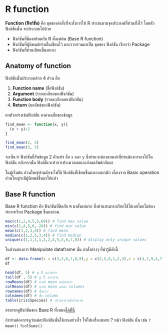 # **R function**

**Function (ฟังก์ชัน)** คือ ชุดของคำสั่งที่จะสั่งการให้ R ทำงานตามจุดประสงค์ที่ท่านตั้งไว้ โดยตัวฟังก์ชันนั้น จะประกอบไปด้วย

-   ฟังก์ชันที่มีมาพร้อมกับ R ตั้งแต่ต้น (Base R function)
-   ฟังก์ชันที่ผู้นิพนธ์ท่านอื่นเขียนไว้ และรวบรวมมาเป็น ชุดของ ฟังก์ชัน เรียกว่า Package
-   ฟังก์ชันที่ท่านเขียนขึ้นมาเอง

## Anatomy of function

ฟังก์ชันนั้นประกอบด้วย 4 ส่วน คือ

1.  **Function name** (ชื่อฟังก์ชัน)
2.  **Argument** (รายละเอียดของฟังก์ชัน)
3.  **Function body** (รายละเอียดของฟังก์ชัน)
4.  **Return** (ผลลัพธ์ของฟังก์ชัน)

ยกตัวอย่างเช่นฟังก์ชัน หาค่าเฉลี่ยของข้อมูล

```r
find_mean <- function(x, y){
  (x + y)/2
}

find_mean(2, 3)
find_mean(3, 5)
```

จะเห็นว่า ฟังก์ชันนี้รับข้อมูล 2 ตัวแปร คือ `x` และ `y` ซึ่งท่านจะต้องแทนค่าที่ท่านต้องการลงไปใน ฟังก์ชัน หลังจากนั้น ฟังก์ชันจะทำการประมวลผลและส่งผลลัพธ์กลับมา

ในผู้เริ่มต้น ส่วนใหญ่ท่านมักจะไม่ใช้ ฟังก์ชันที่เขียนขึ้นมาเองมากนัก เนื่องจาก Basic operation ส่วนใหญ่จะมีผู้นิพนธ์ขึ้นมาให้แล้ว

## Base R function

Base R function คือ ฟังก์ชันที่ติดกับ `R` มาตั้งแต่แรก ซึ่งท่านสามารถเรียกใช้ได้เลยโดยไม่ต้องทำการเรียก Package ขึ้นมาก่อน

```r
max(c(1,2,4,5,5,68)) # find max value
min(c(1,4,5,6,-20)) # find min value
mean(c(1,2,3,4)) # find mean
median(c(1,2,5,3,4)) # find median
unique(c(1,1,1,1,2,2,4,5,5,6,7,8)) # display only unique values
```

ในส่วนของการ Manipulate dataframe นั้น คำสั่งต่างๆ ที่น่ารู้มีดังนี้

```r
df <- data.frame(x = c(3,3,6,7,8,9),y = c(2,5,8,1,2,3),z = c(4,7,9,4,7,8))
df

head(df, 5) # ดู 5 แถวแรก
tail(df , 5) # ดู 5 แถวล่าง
rowMeans(df) # หาค่า mean แต่ละแถว
colMeans(df) # หาค่า mean แต่ละ columns
rownames(df) # ชื่อแถว
colnames(df) # ชื่อ column
table(iris$Species) # สร้างตารางนับจำนวน
```

สามารถดูฟังก์ชันของ Base R ทั้งหมด[ได้ที่นี่](https://stat.ethz.ch/R-manual/R-devel/library/base/html/00Index.html)

ถ้าท่านต้องการดูว่าแต่ละฟังก์ชันนั้นใช้งานอย่างไร ให้ใส่เครื่องหมาย ? หน้า ฟังก์ชัน นั้น เช่น `?mean()` `?colSums()`
